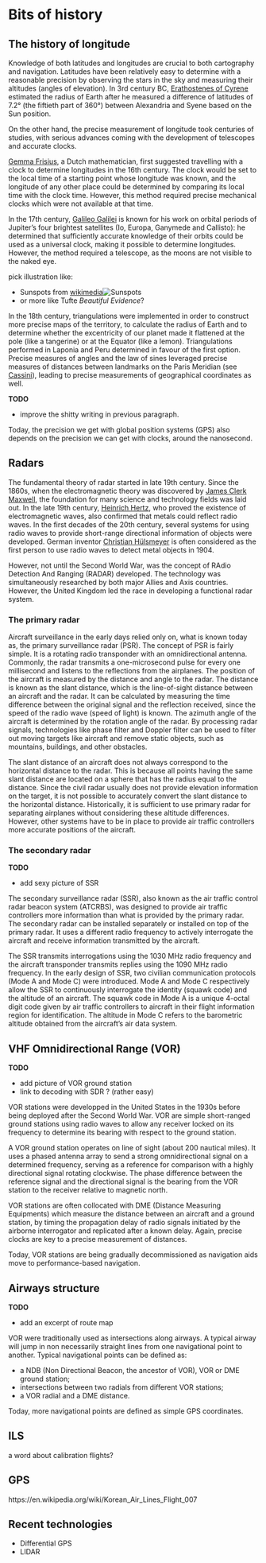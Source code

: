 # Bits of history

## The history of longitude

Knowledge of both latitudes and longitudes are crucial to both cartography and navigation. Latitudes have been relatively easy to determine with a reasonable precision by observing the stars in the sky and measuring their altitudes (angles of elevation). In 3rd century BC, [Erathostenes of Cyrene](https://en.wikipedia.org/wiki/Eratosthenes) estimated the radius of Earth after he measured a difference of latitudes of 7.2° (the fiftieth part of 360°) between Alexandria and Syene based on the Sun position.

On the other hand, the precise measurement of longitude took centuries of studies, with serious advances coming with the development of telescopes and accurate clocks.

[Gemma Frisius](https://en.wikipedia.org/wiki/Gemma_Frisius), a Dutch mathematician, first suggested travelling with a clock to determine longitudes in the 16th century. The clock would be set to the local time of a starting point whose longitude was known, and the longitude of any other place could be determined by comparing its local time with the clock time. However, this method required precise mechanical clocks which were not available at that time.

In the 17th century, [Galileo Galilei](https://en.wikipedia.org/wiki/Galileo_Galilei) is known for his work on orbital periods of Jupiter's four brightest satellites (Io, Europa, Ganymede and Callisto): he determined that sufficiently accurate knowledge of their orbits could be used as a universal clock, making it possible to determine longitudes. However, the method required a telescope, as the moons are not visible to the naked eye.


:::{.callout-note}

pick illustration like:

* Sunspots from [wikimedia](https://it.wikisource.org/wiki/Le_opere_di_Galileo_Galilei_-_Vol._V/Delle_macchie_solari/Istoria_e_dimostrazioni_intorno_alle_macchie_solari)![Sunspots](images/macchie_solari_galilei.jpeg) 
* or more like Tufte _Beautiful Evidence_?
:::

In the 18th century, triangulations were implemented in order to construct more precise maps of the territory, to calculate the radius of Earth and to determine whether the excentricity of our planet made it flattened at the pole (like a tangerine) or at the Equator (like a lemon). Triangulations performed in Laponia and Peru determined in favour of the first option. Precise measures of angles and the law of sines leveraged precise measures of distances between landmarks on the Paris Meridian (see [Cassini](https://en.wikipedia.org/wiki/C%C3%A9sar-Fran%C3%A7ois_Cassini_de_Thury)), leading to precise measurements of geographical coordinates as well.

:::{.callout-warning}
**TODO**

* improve the shitty writing in previous paragraph.
:::

Today, the precision we get with global position systems (GPS) also depends on the precision we can get with clocks, around the nanosecond.

## Radars

The fundamental theory of radar started in late 19th century. Since the 1860s, when the electromagnetic theory was discovered by [James Clerk Maxwell](https://fr.wikipedia.org/wiki/James_Clerk_Maxwell), the foundation for many science and technology fields was laid out. In the late 19th century, [Heinrich Hertz](https://fr.wikipedia.org/wiki/Heinrich_Hertz), who proved the existence of electromagnetic waves, also confirmed that metals could reflect radio waves. In the first decades of the 20th century, several systems for using radio waves to provide short-range directional information of objects were developed. German inventor [Christian Hülsmeyer](https://fr.wikipedia.org/wiki/Christian_H%C3%BClsmeyer) is often considered as the first person to use radio waves to detect metal objects in 1904.

However, not until the Second World War, was the concept of RAdio Detection And Ranging (RADAR) developed. The technology was simultaneously researched by both major Allies and Axis countries. However, the United Kingdom led the race in developing a functional radar system.

### The primary radar

Aircraft surveillance in the early days relied only on, what is known today as, the primary surveillance radar (PSR). The concept of PSR is fairly simple. It is a rotating radio transponder with an omnidirectional antenna. Commonly, the radar transmits a one-microsecond pulse for every one millisecond and listens to the reflections from the airplanes. The position of the aircraft is measured by the distance and angle to the radar. The distance is known as the slant distance, which is the line-of-sight distance between an aircraft and the radar. It can be calculated by measuring the time difference between the original signal and the reflection received, since the speed of the radio wave (speed of light) is known. The azimuth angle of the aircraft is determined by the rotation angle of the radar. By processing radar signals, technologies like phase filter and Doppler filter can be used to filter out moving targets like aircraft and remove static objects, such as mountains, buildings, and other obstacles.

The slant distance of an aircraft does not always correspond to the horizontal distance to the radar. This is because all points having the same slant distance are located on a sphere that has the radius equal to the distance. Since the civil radar usually does not provide elevation information on the target, it is not possible to accurately convert the slant distance to the horizontal distance. Historically, it is sufficient to use primary radar for separating airplanes without considering these altitude differences. However, other systems have to be in place to provide air traffic controllers more accurate positions of the aircraft.

### The secondary radar

:::{.callout-warning}
**TODO**

- add sexy picture of SSR
:::

The secondary surveillance radar (SSR), also known as the air traffic control radar beacon system (ATCRBS), was designed to provide air traffic controllers more information than what is provided by the primary radar. The secondary radar can be installed separately or installed on top of the primary radar. It uses a different radio frequency to actively interrogate the aircraft and receive information transmitted by the aircraft.

The SSR transmits interrogations using the 1030 MHz radio frequency and the aircraft transponder transmits replies using the 1090 MHz radio frequency. In the early design of SSR, two civilian communication protocols (Mode A and Mode C) were introduced. Mode A and Mode C respectively allow the SSR to continuously interrogate the identity (squawk code) and the altitude of an aircraft. The squawk code in Mode A is a unique 4-octal digit code given by air traffic controllers to aircraft in their flight information region for identification. The altitude in Mode C refers to the barometric altitude obtained from the aircraft’s air data system.

## VHF Omnidirectional Range (VOR)

:::{.callout-warning}
**TODO**

- add picture of VOR ground station
- link to decoding with SDR ? (rather easy)
:::

VOR stations were developped in the United States in the 1930s before being deployed after the Second World War. VOR are simple short-ranged ground stations using radio waves to allow any receiver locked on its frequency to determine its bearing with respect to the ground station.

A VOR ground station operates on line of sight (about 200 nautical miles). It uses a phased antenna array to send a strong omnidirectional signal on a determined frequency, serving as a reference for comparison with a highly directional signal rotating clockwise. The phase difference between the reference signal and the directional signal is the bearing from the VOR station to the receiver relative to magnetic north.

VOR stations are often collocated with DME (Distance Measuring Equipments) which measure the distance between an aircraft and a ground station, by timing the propagation delay of radio signals initiated by the airborne interrogator and replicated after a known delay. Again, precise clocks are key to a precise measurement of distances.

Today, VOR stations are being gradually decommissioned as navigation aids move to performance-based navigation.

## Airways structure

:::{.callout-warning}
**TODO**

- add an excerpt of route map
:::

VOR were traditionally used as intersections along airways. A typical airway will jump in non necessarily straight lines from one navigational point to 
another. Typical navigational points can be defined as:

- a NDB (Non Directional Beacon, the ancestor of VOR), VOR or DME ground station;
- intersections between two radials from different VOR stations;
- a VOR radial and a DME distance.

Today, more navigational points are defined as simple GPS coordinates.


## ILS


::: {.infobox}
a word about calibration flights?
:::


## GPS

https://en.wikipedia.org/wiki/Korean_Air_Lines_Flight_007


## Recent technologies

- Differential GPS
- LIDAR


